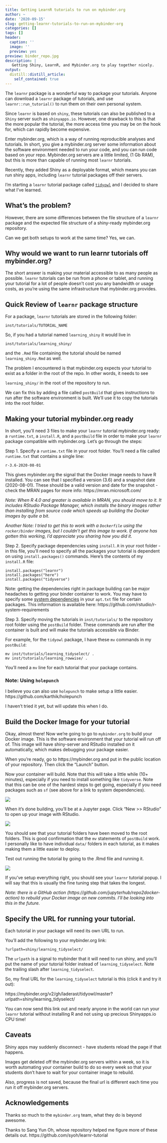 ```yaml
---
title: Getting LearnR tutorials to run on mybinder.org
author: ~
date: '2020-09-15'
slug: getting-learnr-tutorials-to-run-on-mybinder-org
categories: []
tags: []
header:
  caption: ''
  image: ''
  preview: yes
preview: binder_repo.jpg
description: |
   Getting Shiny, LearnR, and Mybinder.org to play together nicely.   
output:
  distill::distill_article:
    self_contained: true
---
```


The `learnr` package is a wonderful way to package your tutorials. Anyone can download a `learnr` package of tutorials, and use `learnr::run_tutorial()` to run them on their own personal system. 

Since `learnr` is based on `shiny`, these tutorials can also be published to a `Shiny` server such as `shinyapps.io`. However, one drawback to this is that the more popular the tutorial, the more access time you may be on the hook for, which can rapidly become expensive.

Enter mybinder.org, which is a way of running reproducible analyses and tutorials. In short, you give a mybinder.org server some information about the software environment needed to run your code, and you can run code based on your repo. Mybinder.org servers are a little limited, (1 Gb RAM), but this is more than capable of running most `learnr` tutorials.

Recently, they added Shiny as a deployable format, which means you can run shiny apps, including `learnr` tutorial packages off their servers.

I'm starting a `learnr` tutorial package called [`tidyowl`](https://github.com/laderas/tidyowl) and I decided to share what I've learned.

## What's the problem?

However, there are some differences between the file structure of a `learnr` package and the expected file structure of a shiny-ready mybinder.org repository. 

Can we get both setups to work at the same time? Yes, we can.

## Why would we want to run learnr tutorials off mybinder.org?

The short answer is making your material accessible to as many people as possible. `learnr` tutorials can be run from a phone or tablet, and running your tutorial for a lot of people doesn't cost you any bandwidth or usage costs, as you're using the same infrastructure that mybinder.org provides.

## Quick Review of `learnr` package structure

For a package, `learnr` tutorials are stored in the following folder:

`inst/tutorials/TUTORIAL_NAME`

So, if you had a tutorial named `learning_shiny` it would live in

`inst/tutorials/learning_shiny/` 

and the `.Rmd` file containing the tutorial should be named `learning_shiny.Rmd` as well.

The problem I encountered is that mybinder.org expects your tutorial to exist as a folder in the root of the repo. In other words, it needs to see

`learning_shiny/` in the root of the repository to run. 

We can fix this by adding a file called `postBuild` that gives instructions to run after the software environment is built. We'll use it to copy the tutorials into the root folder.

## Making your tutorial mybinder.org ready

In short, you'll need 3 files to make your `learnr` tutorial mybinder.org ready: a `runtime.txt`, a `install.R `, and a `postBuild` file in order to make your `learnr` package compatible with mybinder.org. Let's go through the steps:

Step 1. Specify a `runtime.txt` file in your root folder. You'll need a file called `runtime.txt` that contains a single line:

```
r-3.6-2020-08-01
```

This gives mybinder.org the signal that the Docker image needs to have R installed. You can see that I specified a version (3.6) and a snapshot date (2020-08-01). These should be a valid version and date for the snapshot - check the MRAN pages for more info: https://mran.microsoft.com/

*Note: When R 4.0 and greater is available in MRAN, you should move to it. It includes RStudio Package Manager, which installs the binary images rather than installing from source code which speeds up building the Docker images by quite a bit.*

*Another Note: I tried to get this to work with a `Dockerfile` using the `rocker/binder` images, but I couldn't get this image to work. If anyone has gotten this working, I'd appreciate you sharing how you did it.*

Step 2. Specify package dependencies using `install.R` in your root folder - in this file, you'll need to specify all the packages your tutorial is dependent on using `install.packages()` commands. Here's the contents of my `install.R` file:

```
install.packages("learnr")
install.packages("here")
install.packages("tidyverse")
```

Note: getting the dependencies right in package building can be major headaches to getting your binder container to work. You may have to specify some [system dependencies](https://mybinder.readthedocs.io/en/latest/config_files.html) in your `apt.txt` file for certain packages. This information is available here: https://github.com/rstudio/r-system-requirements

Step 3. Specify moving the tutorials in `inst/tutorials/` to the repository root folder using the `postBuild` folder. These commands are run after the container is built and will make the tutorials accessible via Binder.

For example, for the `tidyowl` package, I have these `mv` commands in my `postBuild`:

```
mv inst/tutorials/learning_tidyselect/ .
mv inst/tutorials/learning_rowwise/ .
```

You'll need a `mv` line for each tutorial that your package contains.

### Note: Using `holepunch`

I believe you can also use `holepunch` to make setup a little easier. https://github.com/karthik/holepunch 

I haven't tried it yet, but will update this when I do.

## Build the Docker Image for your tutorial

Okay, almost there! Now we're going to go to `mybinder.org` to build your Docker image. This is the software environment that your tutorial will run off of. This image will have shiny-server and RStudio installed on it automatically, which makes debugging your package easier.

When you're ready, go to https://mybinder.org and put in the public location of your repository. Then click the "Launch" button.

Now your container will build. Note that this will take a little while (10+ minutes), especially if you need to install something like `tidyverse`. Note that this can be one of the hardest steps to get going, especially if you need packages such as `sf` (see above for a link to system dependencies).

<img src="binder_repo.jpg">

When it's done building, you'll be at a Jupyter page. Click "New >> RStudio" to open up your image with RStudio.

<img src="binder_open_rstudio.jpg">

You should see that your tutorial folders have been moved to the root folders. This is good confirmation that the `mv` statements of `postBuild` work. I personally like to have individual `data/` folders in each tutorial, as it makes making them a little easier to deploy.

Test out running the tutorial by going to the .Rmd file and running it.

<img src="binder_rstudio.jpg">

If you've setup everything right, you should see your `learnr` tutorial popup. I will say that this is usually the fine tuning step that takes the longest. 

*Note: there is a GitHub action (https://github.com/jupyterhub/repo2docker-action) to rebuild your Docker image on new commits. I'll be looking into this in the future.*

## Specify the URL for running your tutorial.

Each tutorial in your package will need its own URL to run.

You'll add the following to your mybinder.org link:

```
?urlpath=shiny/learning_tidyselect/
```

The `urlpath` is a signal to mybinder that it will need to run shiny, and you'll put the name of your tutorial folder instead of `learning_tidyselect`. Note the trailing slash after `learning_tidyselect`.

So, my final URL for the `learning_tidyselect` tutorial is this (click it and try it out):

https://mybinder.org/v2/gh/laderast/tidyowl/master?urlpath=shiny/learning_tidyselect/

You can now send this link out and nearly anyone in the world can run your `learnr` tutorial without installing R and not using up precious Shinyapps.io CPU time!

## Caveats

Shiny apps may suddenly disconnect - have students reload the page if that happens.

Images get deleted off the mybinder.org servers within a week, so it is worth automating your container build to do so every week so that your students don't have to wait for your container image to rebuild.

Also, progress is not saved, because the final url is different each time you run it off mybinder.org servers. 

## Acknowledgements

Thanks so much to the `mybinder.org` team, what they do is beyond awesome.

Thanks to Sang Yun Oh, whose repository helped me figure more of these details out. https://github.com/syoh/learnr-tutorial
